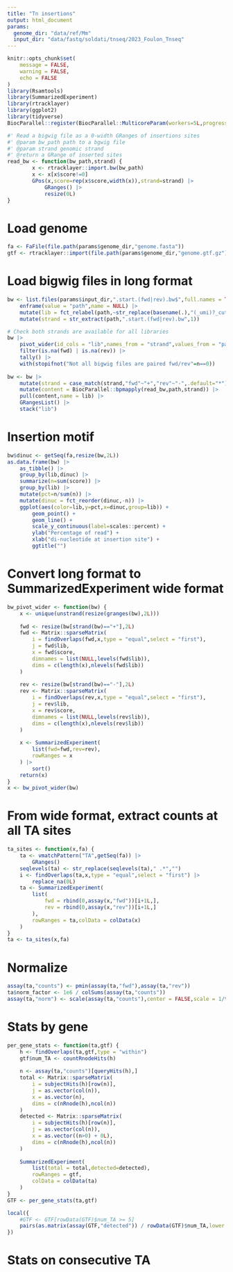 ```yaml
---
title: "Tn insertions"
output: html_document
params:
  genome_dir: "data/ref/Mm"
  input_dir: "data/fastq/soldati/tnseq/2023_Foulon_Tnseq"
---
```




```r
knitr::opts_chunk$set(
	message = FALSE,
	warning = FALSE,
	echo = FALSE
)
library(Rsamtools)
library(SummarizedExperiment)
library(rtracklayer)
library(ggplot2)
library(tidyverse)
BiocParallel::register(BiocParallel::MulticoreParam(workers=5L,progressbar = TRUE))

#' Read a bigwig file as a 0-width GRanges of insertions sites
#' @param bw_path path to a bgwig file
#' @param strand genomic strand
#' @return a GRange of inserted sites
read_bw <- function(bw_path,strand) {
		x <- rtracklayer::import.bw(bw_path)
		x <- x[x$score!=0]
		GPos(x,score=rep(x$score,width(x)),strand=strand) |>
			GRanges() |>
			resize(0L)
}
```


# Load genome
```r
fa <- FaFile(file.path(params$genome_dir,"genome.fasta"))
gtf <- rtracklayer::import(file.path(params$genome_dir,"genome.gtf.gz"),genome=seqinfo(fa),feature.type="gene")
```



# Load bigwig files in long format
```r
bw <- list.files(params$input_dir,".start.(fwd|rev).bw$",full.names = TRUE) |>
	enframe(value = "path",name = NULL) |>
	mutate(lib = fct_relabel(path,~str_replace(basename(.),"(_umi)?_cutadapt.*$",""))) |>
	mutate(strand = str_extract(path,".start.(fwd|rev).bw",1)) 

# Check both strands are available for all libraries
bw |>
	pivot_wider(id_cols = "lib",names_from = "strand",values_from = "path") |>
	filter(is.na(fwd) | is.na(rev)) |>
	tally() |>
	with(stopifnot("Not all bigwig files are paired fwd/rev"=n==0))
	
bw <- bw |>
	mutate(strand = case_match(strand,"fwd"~"+","rev"~"-",.default="*")) |>
	mutate(content = BiocParallel::bpmapply(read_bw,path,strand)) |>
	pull(content,name = lib) |>
	GRangesList() |>
	stack("lib")
```




# Insertion motif
```r
bw$dinuc <- getSeq(fa,resize(bw,2L))
as.data.frame(bw) |>
	as_tibble() |>
	group_by(lib,dinuc) |>
	summarize(n=sum(score)) |>
	group_by(lib) |>
	mutate(pct=n/sum(n)) |>
	mutate(dinuc = fct_reorder(dinuc,-n)) |>
	ggplot(aes(color=lib,y=pct,x=dinuc,group=lib)) + 
		geom_point() + 
		geom_line() + 
		scale_y_continuous(label=scales::percent) + 
		ylab("Percentage of read") +
		xlab("di-nucleotide at insertion site") +
		ggtitle("")
```

# Convert long format to SummarizedExperiment wide format
```r
bw_pivot_wider <- function(bw) {
	x <- unique(unstrand(resize(granges(bw),2L)))
	
	fwd <- resize(bw[strand(bw)=="+"],2L)
	fwd <- Matrix::sparseMatrix(
		i = findOverlaps(fwd,x,type = "equal",select = "first"),
		j = fwd$lib,
		x = fwd$score,
		dimnames = list(NULL,levels(fwd$lib)),
		dims = c(length(x),nlevels(fwd$lib))
	)
	
	rev <- resize(bw[strand(bw)=="-"],2L)
	rev <- Matrix::sparseMatrix(
		i = findOverlaps(rev,x,type = "equal",select = "first"),
		j = rev$lib,
		x = rev$score,
		dimnames = list(NULL,levels(rev$lib)),
		dims = c(length(x),nlevels(rev$lib))
	)
	
	x <- SummarizedExperiment(
		list(fwd=fwd,rev=rev),
		rowRanges = x
	) |>
		sort()
	return(x)
}
x <- bw_pivot_wider(bw)
```



# From wide format, extract counts at all TA sites
```r
ta_sites <- function(x,fa) {
	ta <- vmatchPattern("TA",getSeq(fa)) |>
		GRanges()
	seqlevels(ta) <- str_replace(seqlevels(ta)," .*","")
	i <- findOverlaps(ta,x,type = "equal",select = "first") |>
		replace_na(0L)
	ta <- SummarizedExperiment(
		list(
			fwd = rbind(0,assay(x,"fwd"))[i+1L,],
			rev = rbind(0,assay(x,"rev"))[i+1L,]
		),
		rowRanges = ta,colData = colData(x)
	)
}
ta <- ta_sites(x,fa)
```

# Normalize
```r
assay(ta,"counts") <- pmin(assay(ta,"fwd"),assay(ta,"rev"))
ta$norm_factor <- 1e6 / colSums(assay(ta,"counts"))
assay(ta,"norm") <- scale(assay(ta,"counts"),center = FALSE,scale = 1/ta$norm_factor)
```



# Stats by gene
```r
per_gene_stats <- function(ta,gtf) {
	h <- findOverlaps(ta,gtf,type = "within")
	gtf$num_TA <- countRnodeHits(h)
	
	n <- assay(ta,"counts")[queryHits(h),]
	total <- Matrix::sparseMatrix(
		i = subjectHits(h)[row(n)],
		j = as.vector(col(n)),
		x = as.vector(n),
		dims = c(nRnode(h),ncol(n))
	)
	detected <- Matrix::sparseMatrix(
		i = subjectHits(h)[row(n)],
		j = as.vector(col(n)),
		x = as.vector((n>0) + 0L),
		dims = c(nRnode(h),ncol(n))
	)
	
	SummarizedExperiment(
		list(total = total,detected=detected),
		rowRanges = gtf,
		colData = colData(ta)
	)	
}
GTF <- per_gene_stats(ta,gtf)
```

```r
local({
	#GTF <- GTF[rowData(GTF)$num_TA >= 5]
	pairs(as.matrix(assay(GTF,"detected")) / rowData(GTF)$num_TA,lower.panel = NULL)
})
```


# Stats on consecutive TA
```r

```




